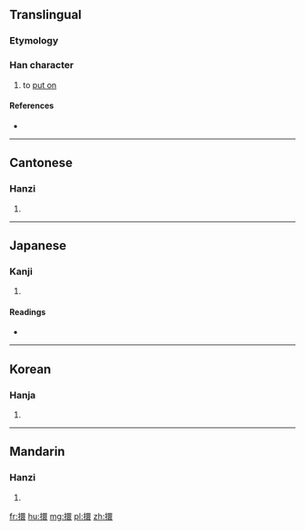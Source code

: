 ==Translingual==

===Etymology===
{{Han compound|手|睘|c1=s|c2=p|t1=hand|ls=psc}}

===Han character===
{{Han char|rn=64|rad=手|as=13|sn=16|four=5603<sub>2</sub>|canj=手田中女 (QWLV)}}

# to [[put on]]

====References====
* {{Han ref|kx=0458.220|dkj=12813|dj=0807.100|hdz=31970.010|uh=64D0|ud=25808|bh=E9A6|bd=59814}}

----

==Cantonese==

===Hanzi===
{{yue-hanzi|jyut=|y=[[gwaan3]]}}

# {{defn|lang=yue|sort=手13}}

----

==Japanese==

===Kanji===
{{ja-kanji|grade=|rs=手13}}

# {{defn|lang=ja|sort=手13}}

====Readings====
* {{ja-readings|on=[[かん]] (kan), [[げん]] (gen), [[けん]] (ken), [[せん]] (sen)|kun=[[つらぬく]] (tsuranuku)}}

----

==Korean==

===Hanja===
{{ko-hanja|hangeul=[[환]]|eumhun=|rv=hwan|mr=hwan|y=hwan}}

# {{defn|lang=ko|sort=手13}}

----

==Mandarin==

===Hanzi===
{{cmn-hanzi|pin=[[guān]] ([[guan1]]), [[huàn]] ([[huan4]]), [[xuān]] ([[xuan1]])|wg=kuan<sup>1</sup>, huan<sup>4</sup>, hsüan<sup>1</sup>}}

# {{defn|lang=cmn|sort=手13}}

[[fr:擐]]
[[hu:擐]]
[[mg:擐]]
[[pl:擐]]
[[zh:擐]]